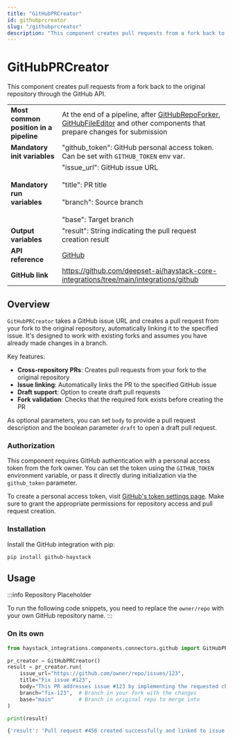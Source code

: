 ```yaml
---
title: "GitHubPRCreator"
id: githubprcreator
slug: "/githubprcreator"
description: "This component creates pull requests from a fork back to the original repository through the GitHub API."
---
```


# GitHubPRCreator

This component creates pull requests from a fork back to the original repository through the GitHub API.

|  |  |
| --- | --- |
| **Most common position in a pipeline** | At the end of a pipeline, after [GitHubRepoForker](/docs/pipeline-components/connectors/githubrepoforker.mdx), [GitHubFileEditor](/docs/pipeline-components/connectors/githubfileeditor.mdx) and other components that prepare changes for submission |
| **Mandatory init variables** | "github_token": GitHub personal access token. Can be set with `GITHUB_TOKEN` env var. |
| **Mandatory run variables** | "issue_url": GitHub issue URL  <br /> <br />"title": PR title  <br /> <br />"branch": Source branch  <br /> <br />"base": Target branch |
| **Output variables** | "result": String indicating the pull request creation result |
| **API reference** | [GitHub](/reference/integrations-hanlp) |
| **GitHub link** | https://github.com/deepset-ai/haystack-core-integrations/tree/main/integrations/github |

## Overview

`GitHubPRCreator` takes a GitHub issue URL and creates a pull request from your fork to the original repository, automatically linking it to the specified issue. It's designed to work with existing forks and assumes you have already made changes in a branch.

Key features:

- **Cross-repository PRs**: Creates pull requests from your fork to the original repository
- **Issue linking**: Automatically links the PR to the specified GitHub issue
- **Draft support**: Option to create draft pull requests
- **Fork validation**: Checks that the required fork exists before creating the PR

As optional parameters, you can set `body` to provide a pull request description and the boolean parameter `draft` to open a draft pull request.

### Authorization

This component requires GitHub authentication with a personal access token from the fork owner. You can set the token using the `GITHUB_TOKEN` environment variable, or pass it directly during initialization via the `github_token` parameter.

To create a personal access token, visit [GitHub's token settings page](https://github.com/settings/tokens). Make sure to grant the appropriate permissions for repository access and pull request creation.

### Installation

Install the GitHub integration with pip:

```shell
pip install github-haystack
```

## Usage

:::info
Repository Placeholder

To run the following code snippets, you need to replace the `owner/repo` with your own GitHub repository name.
:::

### On its own

```python
from haystack_integrations.components.connectors.github import GitHubPRCreator

pr_creator = GitHubPRCreator()
result = pr_creator.run(
    issue_url="https://github.com/owner/repo/issues/123",
    title="Fix issue #123",
    body="This PR addresses issue #123 by implementing the requested changes.",
    branch="fix-123",  # Branch in your fork with the changes
    base="main"        # Branch in original repo to merge into
)

print(result)
```

```bash
{'result': 'Pull request #456 created successfully and linked to issue #123'}
```
